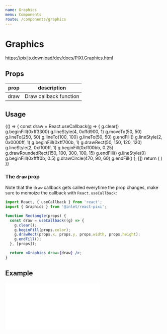 ```yaml
---
name: Graphics
menu: Components
route: /components/graphics
---
```



# Graphics

https://pixijs.download/dev/docs/PIXI.Graphics.html

## Props

| prop 	| description            	|
|------	|------------------------	|
| draw 	| Draw callback function 	|


## Usage

<Playground>
  {() => {
    const draw = React.useCallback(g => {
      g.clear()
      g.beginFill(0xff3300)
      g.lineStyle(4, 0xffd900, 1)
      g.moveTo(50, 50)
      g.lineTo(250, 50)
      g.lineTo(100, 100)
      g.lineTo(50, 50)
      g.endFill()
      g.lineStyle(2, 0x0000ff, 1)
      g.beginFill(0xff700b, 1)
      g.drawRect(50, 150, 120, 120)
      g.lineStyle(2, 0xff00ff, 1)
      g.beginFill(0xff00bb, 0.25)
      g.drawRoundedRect(150, 100, 300, 100, 15)
      g.endFill()
      g.lineStyle(0)
      g.beginFill(0xffff0b, 0.5)
      g.drawCircle(470, 90, 60)
      g.endFill()
    }, [])
    return (
      <Stage width={600} height={300} options={{ backgroundColor: 0xffffff }}>
        <Graphics draw={draw} />
      </Stage>
    )
  }}
</Playground>

### The `draw` prop
Note that the `draw` callback gets called everytime the prop changes, make sure to memoize the callback
with `React.useCallback`:

```jsx
import React, { useCallback } from 'react';
import { Graphics } from '@inlet/react-pixi';

function Rectangle(props) {
  const draw = useCallback((g) => {
    g.clear();
    g.beginFill(props.color);
    g.drawRect(props.x, props.y, props.width, props.height);
    g.endFill();
  }, [props]);

  return <Graphics draw={draw} />;
}
```

## Example

<iframe
  height={500}
  scrolling="no"
  title="Graphics"
  src="//codepen.io/inlet/embed/d3b1be3b908b1d890442ee0c8baceaaf/?height=300&theme-id=33987&default-tab=result&embed-version=2"
  frameBorder="no"
  allowFullScreen={true}
  style={{ width: '100%' }}
/>
